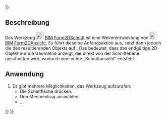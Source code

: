 <languages/>
{{UnfinishedDocu{{#translation:}}}}

{{Docnav
|[[BIM_Shape2DView/de|Form2DAnsiicht]]
|[[BIM_TDPage/de|TDBlatt]]
|[[BIM_Workbench/de|BIM]]
|IconL=BIM_Shape2DView.svg
|IconR=BIM_TDPage.svg
|IconC=Workbench_BIM.svg
}}

{{GuiCommand/de
|Name=BIM Shape2DCut
|Name/de=BIM Shape2DCut
|MenuLocation=Beschriftung → 2DAnsichten erstellen → Schnitt
|Workbenches=[[BIM_Workbench/de|BIM]]
|Shortcut=
|Version=1.0
|SeeAlso=
}}

<span id="Description"></span>
==Beschreibung==

Das Werkzeug [[Image:BIM_Shape2DCut.svg|24px]] [[BIM_Shape2DCut/de|BIM Form2DSchnitt]] ist eine Weiterentwicklung von [[Image:BIM_Shape2DView.svg|24px]] [[BIM_Shape2DView/de|BIM Form2DAnsicht]]. Es führt dieselbe Anfangsaktion aus, setzt dann jedoch die {{PropertyData|Projektionsmodus}} des resultierenden Objekts auf {{Value|Schnittflächen}}. Das bedeutet, dass das endgültige 2D-Objekt nur die Geometrie anzeigt, die direkt von der Schnittebene geschnitten wird, wodurch eine echte „Schnittansicht” entsteht.

<span id="Usage"></span>
==Anwendung==

# Es gibt mehrere Möglichkeiten, das Werkzeug aufzurufen:
#* Die Schaltfläche {{Button|[[Image:BIM_Shape2DCut.svg|16px]] [[BIM_Shape2DCut/de|Form2DSchnitt]]}} drücken.
#* Den Menüeintrag {{MenuCommand|Anmerkungen → Erzeuge 2D-Ansichten → [[Image:BIM_Shape2DCut.svg|16px]] Schnittansicht}} auswählen.
#* ...


{{Docnav
|[[BIM_Shape2DView/de|Form2DAnsiicht]]
|[[BIM_TDPage/de|TDBlatt]]
|[[BIM_Workbench/de|BIM]]
|IconL=BIM_Shape2DView.svg
|IconR=BIM_TDPage.svg
|IconC=Workbench_BIM.svg
}}

{{BIM_Tools_navi{{#translation:}}}}
{{Userdocnavi{{#translation:}}}}